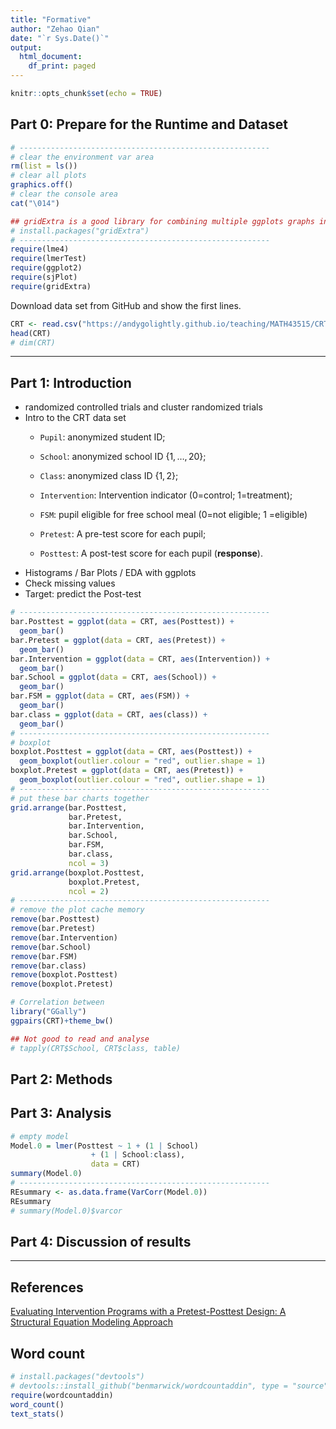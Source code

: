 ```yaml
---
title: "Formative"
author: "Zehao Qian"
date: "`r Sys.Date()`"
output:
  html_document:
    df_print: paged
---
```


```r
knitr::opts_chunk$set(echo = TRUE)
```

## Part 0: Prepare for the Runtime and Dataset

```r
# --------------------------------------------------------
# clear the environment var area
rm(list = ls())
# clear all plots
graphics.off()
# clear the console area
cat("\014")
```

```r
## gridExtra is a good library for combining multiple ggplots graphs in one graph, while par() can't make it.
# install.packages("gridExtra")
# --------------------------------------------------------
require(lme4)
require(lmerTest)
require(ggplot2)
require(sjPlot)
require(gridExtra)
```

Download data set from GitHub and show the first lines.

```r
CRT <- read.csv("https://andygolightly.github.io/teaching/MATH43515/CRT.csv", header=TRUE)
head(CRT)
# dim(CRT)
```

------------------------------------------------------------------------

## Part 1: Introduction

-   randomized controlled trials and cluster randomized trials
-   Intro to the CRT data set
    -   `Pupil`: anonymized student ID;

    -   `School`: anonymized school ID $\{1,\dots,20\}$;

    -   `Class`: anonymized class ID $\{1,2\}$;

    -   `Intervention`: Intervention indicator (0=control; 1=treatment);

    -   `FSM`: pupil eligible for free school meal (0=not eligible; 1 =eligible)

    -   `Pretest`: A pre-test score for each pupil;

    -   `Posttest`: A post-test score for each pupil (**response**).
-   Histograms / Bar Plots / EDA with ggplots
-   Check missing values
-   Target: predict the Post-test

```r
# --------------------------------------------------------
bar.Posttest = ggplot(data = CRT, aes(Posttest)) +
  geom_bar()
bar.Pretest = ggplot(data = CRT, aes(Pretest)) +
  geom_bar()
bar.Intervention = ggplot(data = CRT, aes(Intervention)) +
  geom_bar()
bar.School = ggplot(data = CRT, aes(School)) +
  geom_bar()
bar.FSM = ggplot(data = CRT, aes(FSM)) +
  geom_bar()
bar.class = ggplot(data = CRT, aes(class)) +
  geom_bar()
# --------------------------------------------------------
# boxplot
boxplot.Posttest = ggplot(data = CRT, aes(Posttest)) +
  geom_boxplot(outlier.colour = "red", outlier.shape = 1)
boxplot.Pretest = ggplot(data = CRT, aes(Pretest)) +
  geom_boxplot(outlier.colour = "red", outlier.shape = 1)
# --------------------------------------------------------
# put these bar charts together
grid.arrange(bar.Posttest,
             bar.Pretest,
             bar.Intervention,
             bar.School,
             bar.FSM,
             bar.class,
             ncol = 3)
grid.arrange(boxplot.Posttest,
             boxplot.Pretest,
             ncol = 2)
# --------------------------------------------------------
# remove the plot cache memory
remove(bar.Posttest)
remove(bar.Pretest)
remove(bar.Intervention)
remove(bar.School)
remove(bar.FSM)
remove(bar.class)
remove(boxplot.Posttest)
remove(boxplot.Pretest)
```

```r
# Correlation between 
library("GGally")
ggpairs(CRT)+theme_bw()
```

```r
## Not good to read and analyse
# tapply(CRT$School, CRT$class, table)
```

## Part 2: Methods

## Part 3: Analysis

```r
# empty model
Model.0 = lmer(Posttest ~ 1 + (1 | School)
                  + (1 | School:class),
                  data = CRT)
summary(Model.0)
# --------------------------------------------------------
REsummary <- as.data.frame(VarCorr(Model.0))
REsummary
# summary(Model.0)$varcor
```

## Part 4: Discussion of results

------------------------------------------------------------------------

## References

[Evaluating Intervention Programs with a Pretest-Posttest Design: A Structural Equation Modeling Approach](https://www.ncbi.nlm.nih.gov/pmc/articles/PMC5332425/pdf/fpsyg-08-00223.pdf)

## Word count

```r
# install.packages("devtools")
# devtools::install_github("benmarwick/wordcountaddin", type = "source", dependencies = TRUE)
require(wordcountaddin)
word_count()
text_stats()
```
